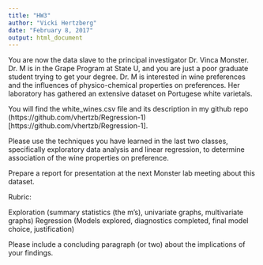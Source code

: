 ```yaml
---
title: "HW3"
author: "Vicki Hertzberg"
date: "February 8, 2017"
output: html_document
---
```




You are now the data slave to the principal investigator Dr. Vinca Monster. Dr. M is in the Grape Program at State U, and you are just a poor graduate student trying to get your degree. Dr. M is interested in wine preferences and the influences of physico-chemical properties on preferences. Her laboratory has gathered an extensive dataset on Portugese white varietals.


You will find the white_wines.csv file and its description in my github repo (https://github.com/vhertzb/Regression-1)[https://github.com/vhertzb/Regression-1].

Please use the techniques you have learned in the last two classes, specifically exploratory data analysis and linear regression, to determine association of the wine properties on preference. 

Prepare a report for presentation at the next Monster lab meeting about this dataset.

Rubric:

Exploration (summary statistics (the m's), univariate graphs, multivariate graphs)
Regression (Models explored, diagnostics completed, final model choice, justification)

Please include a concluding paragraph (or two) about the implications of your findings.